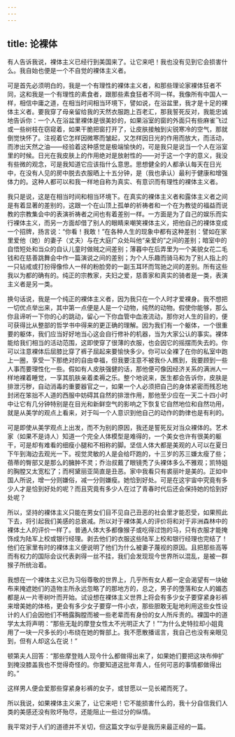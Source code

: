 ```yaml
---
---
---
```

title: 论裸体
---




有人告诉我说，裸体主义已经行到美国来了。让它来吧！我也没有见到它会损害什么。我自始也便是一个不自觉的裸体主义者。

可是首先必须明白的，我是一个有理性的裸体主义者，和那些理论家裸体狂者不同，这和我是一个有理性的素食者，跟那些素食狂者不同一样。我像所有中国人一样，相信中庸之道，在相当时间相当环境下，譬如说，在浴盆里，我才是十足的裸体主义者。要我穿了母亲留给我的天然衣服跑上百老汇，那我誓死反对，我能忠诚地告诉你：一个人在浴盆里裸体是很美妙的，如果浴室的窗的外面只有些麻雀飞过或一些树枝在窃窥着，如果干脆把窗打开了，让皮肤接触到尖锐寒冷的空气，那就倒觉快怀了。注视着它怎样因微寒而皱起，又怎样因日光的作用而放大，而活动，而渗出天然之油——经验着这种感觉是极端愉快的，可是我只是说当一个人在浴室里的时候。日光在我皮肤上的作用绝对是放射性的——对于这一个字的意义，我没有些微的观念，可是我知道它应该指什么意思。思想健全的人都承认每天在日光中，在没有人见的房中脱去衣服晒上十五分钟，是（我也承认）最利于健康和增强体力的。这种人都可以和我一样地自称为真实、有意识而有理性的裸体主义者。

我只是说，这是在相当时间和相当环境下。在真实的裸体主义者和露体主义者之间是有着显著的差别的，这跟一个在山顶上孤单的祈祷者和一个在为教徒的福益而说教的宗教集会中的表演祈祷者之间也有着差别一样。一方面是为了自己的娱乐而实行裸体主义，而另一方面却借了别人的眼睛来嘲笑裸体主义，把他自己的裸体变成一个招牌，扬言说：“你看！我敢！”在各种人生的现象中都有这种差别：譬如在家里爱他（她）的妻子（丈夫）与在大庭广众处叫他“亲爱的”之间的差别；暗室中的自悟短处和当众的自认儿童时做贼之间差别；薄暮中在后弄里为一个美貌女花二毛钱和在慈善跳舞会中作一篇演说之间的差别；为个人乐趣而骑马和为了别人指上的一只钻戒或打扮得像伶人一样的粉脸旁的一副玉耳环而驾驰之间的差别。所有这些我以为都的确有的。纯正的宗教家，夫妇之爱，慈善家和真实的骑者是一类，表演主义者是另一类。

换句话说，我是一个纯正的裸体主义者，因为我只在一个人时才爱裸身。我不想把一切优点举出来，其中第一点便是人是一个动物，纯然的动物。假使你能够，那么你且谛听一下你的心的跳动，留心一下你血管中血液流动，那你对人生的目的，便可获得比从整部的哲学书中得来的更正确的理解。因为我们有一个躯体，一个很重要的躯体，我们应当好好地当心这会自行修补的机器，当为大家公认的事实。裸体能给我们相当的活动范围，这即使穿了很薄的衣服，也会因它的摇摆而失去的。你可以注意裸体后屈膝比穿了裤子屈起来要愉快多少。你可以全裸了在你的私室中跑上一圈，享受一下那绝对的自由幸福，但我要注意不被我仆人瞧到，我要顾到一些人事而要理性化一些。假如有人皮肤强健的话，那他便可像因经济关系的满洲人一样地裸着睡觉，一享其肌肤亲着柔褥之乐。整个地说来，医生都会告诉你，皮肤是排泄污秽，自动消毒的重要器官之一，如果一个人必须把自己的身体紧密而残忍地封闭在笨拙不人道的西服中妨碍其自然的排泄作用，那他至少应在一天二十四小时中让它有几分钟特别是在目光和新鲜空气的影响之下恢复它自然地位和自然功用，就是从美学的观点上看来，对于叫一个人意识到他自己的动作的韵律也是有利的。

可是即使从美学观点上出发，而不为别的原因，我还是誓死反对当众裸体的。艺术家（如果不是诗人）知道一个完全人体模型是难得的，一个美女也许有很美的躯干，可是却有难看的细瘦小腿和不相称的脚。坚信人体大都是美观的人可以在夏日下午到海边去观光一下。视觉灵敏的人是会给吓跑的，十三岁的苏三嫌太瘦了些；蓓蒂的臀部又是那么的臃肿不灵；乔治叔戴了眼镜秃了头裸体多么不雅观；凯特姐的胸膛又太宽松了；而柯黛丽亚简直是丑恶。家中我看只有裘丽叶是美的。正如中国人所说，增一分则嫌俗，减一分则嫌瘦。她恰到好处。可是在这宇宙中究竟有多少人才是恰到好处的呢？而且究竟有多少人在过了青春时代后还会保持她的恰到好处呢？

所以，坚持的裸体主义只能在男女们目不见自己丑恶的社会里才能忍受，如果照此下去，将引起我们美感的总衰减。所以对于裸体美人的评价将和对于非洲森林中的裸体土人的评价一样了。普通人体大多都像猴子或吃得过饱的马，只有衣服才能掩饰成为陆军上校或银行经理。剥去他们的衣服这些陆军上校和银行经理也完结了！他们在家里有时的裸体主义便说明了他们为什么被妻子蔑视的原因。且把那些高等而有权力的国际会议代表剥得一丝不挂，我们会发现现今世界所以混乱，是被一群猴子所统治着。

我想在一个裸体主义已为习俗尊敬的世界上，几乎所有女人都一定会渴望有一块破布来掩遮她们的造物主所永远忽略了的那地方的，总之，男子的堕落和女人的媚态都是从一片枣树叶而开始。试设想在裸体主义世界上将会有多少女子要穿紧身衫裤来增美她的体格，更会有多少女子要穿一件小衣，那些胆敢无耻地利用这些女性设计的人们会因他们不畅露胸膛而被一些老辈而有身份的女人所斥责的。裸国中的道学太太将声明：“那些无耻的摩登女性太不光明正大了！”“为什么史特拉却小姐竟用了一块一尺多长的小布绕在她的臀部上。我不愿散播谣言，我自己也没有亲眼见到，但有人却这么在说！”

顿第夫人回答：“那些摩登贱人现今什么都做得出来了，如果她们要把这块布伸扩到掩没膝盖我也不觉得奇怪的。你要知道这批年青人，任何可恶的事情都做得出的。”

这样男人便会爱那些穿紧身衫裤的女子，或甘愿以一见长裙而死了。

所以我说，如果裸体主义来了，让它来吧！它不能损害什么的，我十分自信我们人类的美感还没有败坏殆尽，还能阻止一些过分的纵情。

我平常对于人们的道德并不关切，但这篇文字似乎是我历来最正经的一篇。